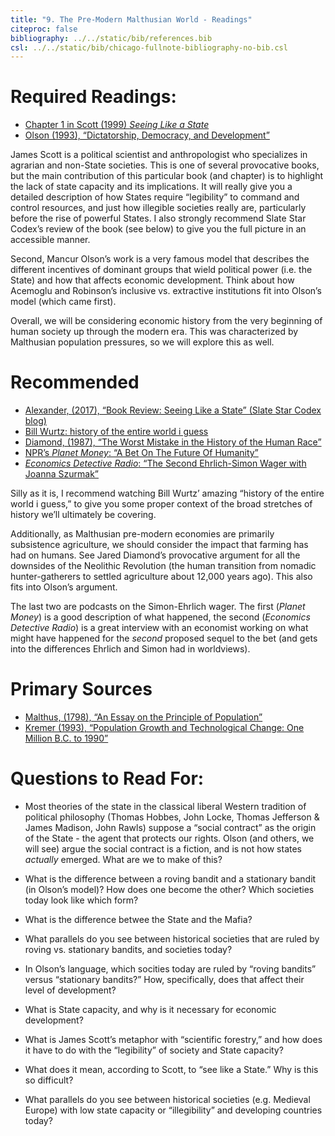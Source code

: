 ```yaml
---
title: "9. The Pre-Modern Malthusian World - Readings"
citeproc: false
bibliography: ../../static/bib/references.bib
csl: ../../static/bib/chicago-fullnote-bibliography-no-bib.csl
---
```


# Required Readings:

- [<i class="fas fa-book"></i>Chapter 1 in Scott (1999) *Seeing Like a State*](/readings/Scott-1999-Ch1.pdf)
- [<i class="fas fa-file-pdf"></i> Olson (1993), "Dictatorship, Democracy, and Development"](/readings/Olson-1993.pdf)

James Scott is a political scientist and anthropologist who specializes in agrarian and non-State societies. This is one of several provocative books, but the main contribution of this particular book (and chapter) is to highlight the lack of state capacity and its implications. It will really give you a detailed description of how States require "legibility" to command and control resources, and just how illegible societies really are, particularly before the rise of powerful States. I also strongly recommend Slate Star Codex's review of the book (see below) to give you the full picture in an accessible manner.

Second, Mancur Olson's work is a very famous model that describes the different incentives of dominant groups that wield political power (i.e. the State) and how that affects economic development. Think about how Acemoglu and Robinson's inclusive vs. extractive institutions fit into Olson's model (which came first).

Overall, we will be considering economic history from the very beginning of human society up through the modern era. This was characterized by Malthusian population pressures, so we will explore this as well.

# Recommended

- [<i class="fas fa-external-link-square-alt"></i> Alexander, (2017), "Book Review: Seeing Like a State" (Slate Star Codex blog)](https://slatestarcodex.com/2017/03/16/book-review-seeing-like-a-state/)
- [<i class="fab fa-youtube"></i> Bill Wurtz: history of the entire world i guess](https://www.youtube.com/watch?v=xuCn8ux2gbs)
- [<i class="fas fa-external-link-square-alt"></i> Diamond, (1987), "The Worst Mistake in the History of the Human Race"](http://discovermagazine.com/1987/may/02-the-worst-mistake-in-the-history-of-the-human-race)
- [<i class="fas fa-podcast"></i> NPR's *Planet Money*: "A Bet On The Future Of Humanity"](https://www.npr.org/sections/money/2018/01/19/579192124/episode-508-a-bet-on-the-future-of-humanity)
- [<i class="fas fa-podcast"></i> *Economics Detective Radio*: "The Second Ehrlich-Simon Wager with Joanna Szurmak"](https://economicsdetective.com/2016/11/second-ehrlich-simon-wager-joanna-szurmak/)

Silly as it is, I recommend watching Bill Wurtz' amazing "history of the entire world i guess," to give you some proper context of the broad stretches of history we'll ultimately be covering.

Additionally, as Malthusian pre-modern economies are primarily subsistence agriculture, we should consider the impact that farming has had on humans. See Jared Diamond's provocative argument for all the downsides of the Neolithic Revolution (the human transition from nomadic hunter-gatherers to settled agriculture about 12,000 years ago). This also fits into Olson's argument.

The last two are podcasts on the Simon-Ehrlich wager. The first (*Planet Money*) is a good description of what happened, the second (*Economics Detective Radio*) is a great interview with an economist working on what might have happened for the *second* proposed sequel to the bet (and gets into the differences Ehrlich and Simon had in worldviews).

# Primary Sources

- [<i class="fas fa-external-link-square-alt"></i> Malthus, (1798), "An Essay on the Principle of Population"](https://www.econlib.org/library/Malthus/malPop.html)
- [<i class="fas fa-file-pdf"></i> Kremer (1993), "Population Growth and Technological Change: One Million B.C. to 1990"](/readings/Kremer-1993.pdf)


# Questions to Read For:

- Most theories of the state in the classical liberal Western tradition of political philosophy (Thomas Hobbes, John Locke, Thomas Jefferson & James Madison, John Rawls) suppose a "social contract" as the origin of the State - the agent that protects our rights. Olson (and others, we will see) argue the social contract is a fiction, and is not how states *actually* emerged. What are we to make of this?

- What is the difference between a roving bandit and a stationary bandit (in Olson's model)? How does one become the other? Which societies today look like which form?

- What is the difference betwee the State and the Mafia? 

- What parallels do you see between historical societies that are ruled by roving vs. stationary bandits, and societies today?

- In Olson's language, which socities today are ruled by "roving bandits" versus "stationary bandits?" How, specifically, does that affect their level of development?

- What is State capacity, and why is it necessary for economic development?

- What is James Scott's metaphor with "scientific forestry," and how does it have to do with the "legibility" of society and State capacity?

- What does it mean, according to Scott, to "see like a State." Why is this so difficult?

- What parallels do you see between historical societies (e.g. Medieval Europe) with low state capacity or "illegibility" and developing countries today?